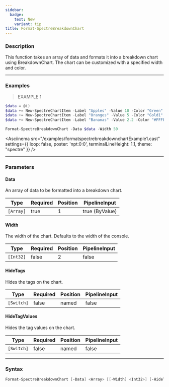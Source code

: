 ```yaml
---
sidebar:
  badge:
    text: New
    variant: tip
title: Format-SpectreBreakdownChart
---
```





### Description

This function takes an array of data and formats it into a breakdown chart using BreakdownChart. The chart can be customized with a specified width and color.

---

### Examples
> EXAMPLE 1

```powershell
$data = @()
$data += New-SpectreChartItem -Label "Apples" -Value 10 -Color "Green"
$data += New-SpectreChartItem -Label "Oranges" -Value 5 -Color "Gold1"
$data += New-SpectreChartItem -Label "Bananas" -Value 2.2 -Color "#FFFF00"

Format-SpectreBreakdownChart -Data $data -Width 50
```
<Asciinema
    src="/examples/formatspectrebreakdownchartExample1.cast"
    settings={{
        loop: false,
        poster: 'npt:0:0',
        terminalLineHeight: 1.1,
        theme: "spectre"
    }}
/>

---

### Parameters
#### **Data**
An array of data to be formatted into a breakdown chart.

|Type     |Required|Position|PipelineInput |
|---------|--------|--------|--------------|
|`[Array]`|true    |1       |true (ByValue)|

#### **Width**
The width of the chart. Defaults to the width of the console.

|Type     |Required|Position|PipelineInput|
|---------|--------|--------|-------------|
|`[Int32]`|false   |2       |false        |

#### **HideTags**
Hides the tags on the chart.

|Type      |Required|Position|PipelineInput|
|----------|--------|--------|-------------|
|`[Switch]`|false   |named   |false        |

#### **HideTagValues**
Hides the tag values on the chart.

|Type      |Required|Position|PipelineInput|
|----------|--------|--------|-------------|
|`[Switch]`|false   |named   |false        |

---

### Syntax
```powershell
Format-SpectreBreakdownChart [-Data] <Array> [[-Width] <Int32>] [-HideTags] [-HideTagValues] [<CommonParameters>]
```
